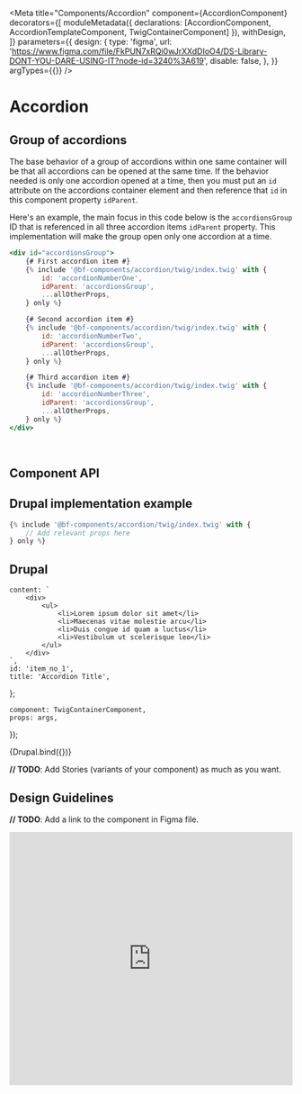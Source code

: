 
<Meta
    title="Components/Accordion"
    component={AccordionComponent}
    decorators={[
        moduleMetadata({ declarations: [AccordionComponent, AccordionTemplateComponent, TwigContainerComponent] }),
        withDesign,
    ]}
    parameters={{
        design: {
            type: 'figma',
            url: 'https://www.figma.com/file/FkPUN7xRQi0wJrXXdDIoO4/DS-Library-DONT-YOU-DARE-USING-IT?node-id=3240%3A619',
            disable: false,
        },
    }}
    argTypes={{}}
/>

# Accordion

## Group of accordions

The base behavior of a group of accordions within one same container will be that all accordions can be opened
at the same time. If the behavior needed is only one accordion opened at a time, then you must put an `id` attribute
on the accordions container element and then reference that `id` in this component property `idParent`.

Here's an example, the main focus in this code below is the `accordionsGroup` ID that is referenced in all three
accordion items `idParent` property. This implementation will make the group open only one accordion at a time.

```jsx
<div id="accordionsGroup">
    {# First accordion item #}
    {% include '@bf-components/accordion/twig/index.twig' with {
        id: 'accordionNumberOne',
        idParent: 'accordionsGroup',
        ...allOtherProps,
    } only %}

    {# Second accordion item #}
    {% include '@bf-components/accordion/twig/index.twig' with {
        id: 'accordionNumberTwo',
        idParent: 'accordionsGroup',
        ...allOtherProps,
    } only %}

    {# Third accordion item #}
    {% include '@bf-components/accordion/twig/index.twig' with {
        id: 'accordionNumberThree',
        idParent: 'accordionsGroup',
        ...allOtherProps,
    } only %}
</div>
```

<br />

## Component API

<ArgsTable of={AccordionComponent} />

## Drupal implementation example

```jsx
{% include '@bf-components/accordion/twig/index.twig' with {
    // Add relevant props here
} only %}
```

## Drupal

    content: `
        <div>
            <ul>
                <li>Lorem ipsum dolor sit amet</li>
                <li>Maecenas vitae molestie arcu</li>
                <li>Duis congue id quam a luctus</li>
                <li>Vestibulum ut scelerisque leo</li>
            </ul>
        </div>
    `,
    id: 'item_no_1',
    title: 'Accordion Title',
};

    component: TwigContainerComponent,
    props: args,
});

<Canvas withSource="none">
    <Story
        name="Drupal"
        height="300px"
        args={{
            elementPath: 'components/accordion/_doc/template.drupal',
            ...commonProps,
        }}
    >
        {Drupal.bind({})}
    </Story>
</Canvas>

**// TODO**: Add Stories (variants of your component) as much as you want.

<!--
For now, Angular components ar not used, so it is hidden by default.

## Angular

  component: AccordionTemplateComponent,
  props: args,
});

<Canvas withSource='none'>
    <Story
        name='Angular'
        args={{
            label: 'Accordion'
        }}
    >
        {Angular.bind({})}
    </Story>
</Canvas>

## Angular implementation example

Please, read the [Implementation Page](/?path=/docs/implementation-angular--page).
-->

## Design Guidelines

**// TODO**: Add a link to the component in Figma file.

<iframe
    width="100%"
    height="450"
    src="https://www.figma.com/embed?embed_host=share&url=https%3A%2F%2Fwww.figma.com%2Ffile%2FFkPUN7xRQi0wJrXXdDIoO4%2FDS-Library-DONT-YOU-DARE-USING-IT%3Fnode-id%3D3240%253A619&chrome=DOCUMENTATION"
    frameBorder="0"
    allowFullScreen
></iframe>
